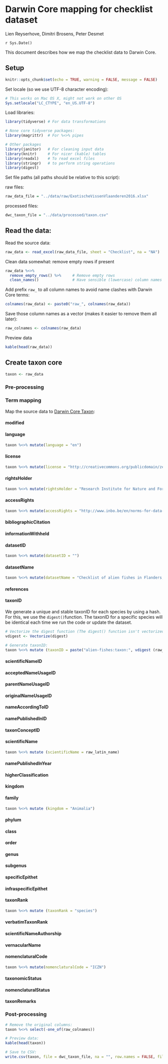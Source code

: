 # Darwin Core mapping for checklist dataset

Lien Reyserhove, Dimitri Brosens, Peter Desmet

`r Sys.Date()`

This document describes how we map the checklist data to Darwin Core.

## Setup

```r
knitr::opts_chunk$set(echo = TRUE, warning = FALSE, message = FALSE)
```

Set locale (so we use UTF-8 character encoding):
```r
# This works on Mac OS X, might not work on other OS
Sys.setlocale("LC_CTYPE", "en_US.UTF-8")
```

Load libraries:
```r
library(tidyverse) # For data transformations

# None core tidyverse packages:
library(magrittr)  # For %<>% pipes

# Other packages
library(janitor)   # For cleaning input data
library(knitr)     # For nicer (kable) tables
library(readxl)    # To read excel files
library(stringr)   # to perform string operations
library(digest)
```

Set file paths (all paths should be relative to this script):
 
raw files: 
 
```r
raw_data_file = "../data/raw/ExotischeVissenVlaanderen2016.xlsx"
```

processed files:
```r
dwc_taxon_file = "../data/processed/taxon.csv"
```

## Read the data:

Read the source data:
 
```r
raw_data <- read_excel(raw_data_file, sheet = "Checklist", na = "NA") 
```

Clean data somewhat: remove empty rows if present
```r
raw_data %<>%
  remove_empty_rows() %>%     # Remove empty rows
  clean_names()               # Have sensible (lowercase) column names
```

Add prefix `raw_` to all column names to avoid name clashes with Darwin Core terms:
```r
colnames(raw_data) <- paste0("raw_", colnames(raw_data))
```

Save those column names as a vector (makes it easier to remove them all later):
```r
raw_colnames <- colnames(raw_data)
```

Preview data
```r
kable(head(raw_data))
```

## Create taxon core
```r
taxon <- raw_data
```

### Pre-processing
### Term mapping
 
Map the source data to [Darwin Core Taxon](http://rs.gbif.org/core/dwc_taxon_2015-04-24.xml):
 
#### modified
#### language
```r
taxon %<>% mutate(language = "en")
```

#### license
```r
taxon %<>% mutate(license = "http://creativecommons.org/publicdomain/zero/1.0/")
```

#### rightsHolder
```r
taxon %<>% mutate(rightsHolder = "Research Institute for Nature and Forest (INBO)")

```

#### accessRights
```r
taxon %<>% mutate(accessRights = "http://www.inbo.be/en/norms-for-data-use")
```

#### bibliographicCitation
#### informationWithheld
#### datasetID
```r
taxon %<>% mutate(datasetID = "")
```

#### datasetName
```r
taxon %<>% mutate(datasetName = "Checklist of alien fishes in Flanders, Belgium")
```

#### references
#### taxonID

We generate a unique and stable taxonID for each species by using a hash. For this, we use the `digest()`function. The taxonID for a specific species will be identical each time we run the code or update the dataset.

```r
# Vectorize the digest function (The digest() function isn't vectorized. So if you pass in a vector, you get one value for the whole vector rather than a digest for each element of the vector):
vdigest <- Vectorize(digest)

# Generate taxonID:
taxon %<>% mutate (taxonID = paste("alien-fishes:taxon:", vdigest (raw_latin_name, algo="md5")))

```

#### scientificNameID
#### acceptedNameUsageID
#### parentNameUsageID
#### originalNameUsageID
#### nameAccordingToID
#### namePublishedInID
#### taxonConceptID
#### scientificName
```r
taxon %<>% mutate (scientificName = raw_latin_name)
```

#### namePublishedInYear
#### higherClassification
#### kingdom
#### family

```r
taxon %<>% mutate (kingdom = "Animalia")
```

#### phylum
#### class
#### order
#### genus
#### subgenus
#### specificEpithet
#### infraspecificEpithet
#### taxonRank
```r
taxon %<>% mutate (taxonRank = "species")
```

#### verbatimTaxonRank
#### scientificNameAuthorship
#### vernacularName
#### nomenclaturalCode
```r
taxon %<>% mutate(nomenclaturalCode = "ICZN")
```

#### taxonomicStatus
#### nomenclaturalStatus
#### taxonRemarks

### Post-processing

```r
# Remove the original columns:
taxon %<>% select(-one_of(raw_colnames))

# Preview data:
kable(head(taxon))

# Save to CSV:
write.csv(taxon, file = dwc_taxon_file, na = "", row.names = FALSE, fileEncoding = "UTF-8")
```



